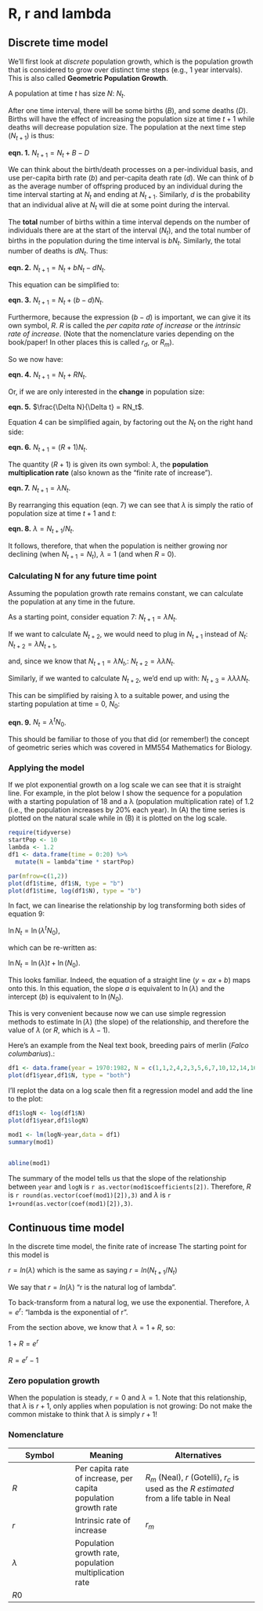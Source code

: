 # R, r and lambda


## Discrete time model

We'll first look at *discrete* population growth, which is the population growth that is considered to grow over distinct time steps (e.g., 1 year intervals). This is also called **Geometric Population Growth**.

A population at time $t$ has size $N$: $N_t$.

After one time interval, there will be some births ($B$), and some deaths ($D$). Births will have the effect of increasing the population size at time $t+1$ while deaths will decrease population size. The population at the next time step ($N_{t+1}$) is thus:

**eqn. 1.** $N_{t+1} = N_t + B - D$

We can think about the birth/death processes on a per-individual basis, and use per-capita birth rate ($b$) and per-capita death rate ($d$). We can think of $b$ as the average number of offspring produced by an individual during the time interval starting at $N_t$ and ending at $N_{t+1}$. Similarly, $d$ is the probability that an individual alive at $N_t$ will die at some point during the interval. 

The **total** number of births within a time interval depends on the number of individuals there are at the start of the interval ($N_t$), and the total number of births in the population during the time interval is $bN_t$. Similarly, the total number of deaths is $dN_t$. Thus:

**eqn. 2.** $N_{t+1} = N_t + bN_t - dN_t$.

This equation can be simplified to: 

**eqn. 3.** $N_{t+1} = N_t + (b-d)N_t$.

Furthermore, because the expression $(b-d)$ is important, we can give it its own symbol, $R$. $R$ is called the *per capita rate of increase* or the *intrinsic rate of increase*. (Note that the nomenclature varies depending on the book/paper! In other places this is called $r_d$, or $R_m$).

So we now have:

**eqn. 4.** $N_{t+1} = N_t + RN_t$.

Or, if we are only interested in the **change** in population size:

**eqn. 5.** $\frac{\Delta N}{\Delta t} = RN_t$.

Equation 4 can be simplified again, by factoring out the $N_t$ on the right hand side:

**eqn. 6.** $N_{t+1} = (R + 1)N_t$.

The quantity $(R+1)$ is given its own symbol: $λ$, the **population multiplication rate** (also known as the "finite rate of increase").


**eqn. 7.**  $N_{t+1} = λN_t$.

By rearranging this equation (eqn. 7) we can see that $λ$ is simply the ratio of population size at time $t+1$ and $t$: 


**eqn. 8.** $λ = N_{t+1}/N_t$.

It follows, therefore, that when the population is neither growing nor declining (when $N_{t+1}=N_t$), $λ = 1$ (and when $R$ = 0).


### Calculating N for any future time point

Assuming the population growth rate remains constant, we can calculate the population at any time in the future.

As a starting point, consider equation 7: $N_{t+1} = λN_t$.

If we want to calculate $N_{t+2}$, we would need to plug in $N_{t+1}$ instead of $N_t$: $N_{t+2} = λN_{t+1}$, 

and, since we know that $N_{t+1} = λN_t$,: $N_{t+2} = λ  λN_t$.

Similarly, if we wanted to calculate $N_{t+2}$, we'd end up with:  $N_{t+3} = λλλN_t$.

This can be simplified by raising λ to a suitable power, and using the starting population at time = 0, $N_0$:

**eqn. 9.**  $N_{t} = λ^tN_0$.

This should be familiar to those of you that did (or remember!) the concept of geometric series which was covered in MM554 Mathematics for Biology.

### Applying the model

If we plot exponential growth on a log scale we can see that it is straight line. For example, in the plot below I show the sequence for a population with a starting population of 18 and a λ (population multiplication rate) of 1.2 (i.e., the population increases by 20% each year). In (A) the time series is plotted on the natural scale while in (B) it is plotted on the log scale.

```r
require(tidyverse)
startPop <- 10
lambda <- 1.2
df1 <- data.frame(time = 0:20) %>% 
  mutate(N = lambda^time * startPop)
```

```r
par(mfrow=c(1,2))
plot(df1$time, df1$N, type = "b")
plot(df1$time, log(df1$N), type = "b")
```
In fact, we can linearise the relationship by log transforming both sides of equation 9:

$\ln{N_t} = \ln(λ^tN_0)$,

which can be re-written as:

$\ln{N_t} =  \ln(λ)t + \ln(N_0)$.

This looks familiar. Indeed, the equation of a straight line ($y = ax + b$) maps onto this. In this equation, the slope $a$ is equivalent to $\ln(λ)$ and the intercept ($b$) is equivalent to $\ln(N_0)$.

This is very convenient because now we can use simple regression methods to estimate $\ln(λ)$ (the slope) of the relationship, and therefore the value of $λ$ (or $R$, which is  $λ-1$).

Here's an example from the Neal text book, breeding pairs of merlin (_Falco columbarius_).:

```r
df1 <- data.frame(year = 1970:1982, N = c(1,1,2,4,2,3,5,6,7,10,12,14,16))
plot(df1$year,df1$N, type = "both")
```

I'll replot the data on a log scale then fit a regression model and add the line to the plot:

```r
df1$logN <- log(df1$N)
plot(df1$year,df1$logN)

mod1 <- lm(logN~year,data = df1)
summary(mod1)


abline(mod1)

```

The summary of the model tells us that the slope of the relationship between `year` and `logN` is `r as.vector(mod1$coefficients[2])`. Therefore, $R$ is `r round(as.vector(coef(mod1)[2]),3)` and $\lambda$ is `r 1+round(as.vector(coef(mod1)[2]),3)`.


## Continuous time model


In the discrete time model, the finite rate of increase 
The starting point for this model is 


$r = ln(λ)$ which is the same as saying $r = ln(N_{t+1}/N_t)$

We say that $r = ln(λ)$ "r is the natural log of lambda".


To back-transform from a natural log, we use the exponential. Therefore, $λ = e^r$: "lambda is the exponential of r".

From the section above, we know that $λ = 1 + R$, so: 

$1+R = e^r$

$R = e^r - 1$


### Zero population growth

When the population is steady, $r = 0$ and $λ = 1$. Note that this relationship, that $λ$ is $r+1$, only applies when population is not growing: Do not make the common mistake to think that $λ$ is simply $r + 1$!

### Nomenclature

| Symbol  | Meaning  | Alternatives   |
|---------|----------|----------------|
| $R$     | Per capita rate of increase, per capita population growth rate   | $R_m$ (Neal), $r$ (Gotelli), $r_c$ is used as the  $R$ *estimated* from a life table in Neal    |
| $r$     | Intrinsic rate of increase      | $r_m$  |
|  $λ$    | Population growth rate, population multiplication rate      |   |
|  $R0$   |       |   |
